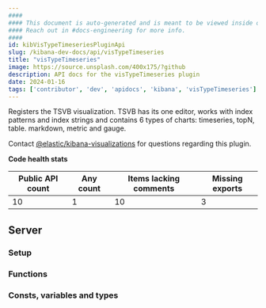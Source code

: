 ```yaml
---
####
#### This document is auto-generated and is meant to be viewed inside our experimental, new docs system.
#### Reach out in #docs-engineering for more info.
####
id: kibVisTypeTimeseriesPluginApi
slug: /kibana-dev-docs/api/visTypeTimeseries
title: "visTypeTimeseries"
image: https://source.unsplash.com/400x175/?github
description: API docs for the visTypeTimeseries plugin
date: 2024-01-16
tags: ['contributor', 'dev', 'apidocs', 'kibana', 'visTypeTimeseries']
---
```


Registers the TSVB visualization. TSVB has its one editor, works with index patterns and index strings and contains 6 types of charts: timeseries, topN, table. markdown, metric and gauge.

Contact [@elastic/kibana-visualizations](https://github.com/orgs/elastic/teams/kibana-visualizations) for questions regarding this plugin.

**Code health stats**

| Public API count  | Any count | Items lacking comments | Missing exports |
|-------------------|-----------|------------------------|-----------------|
| 10 | 1 | 10 | 3 |

## Server

### Setup
<DocDefinitionList data={[visTypeTimeseriesObj.server.setup]}/>

### Functions
<DocDefinitionList data={visTypeTimeseriesObj.server.functions}/>

### Consts, variables and types
<DocDefinitionList data={visTypeTimeseriesObj.server.misc}/>

